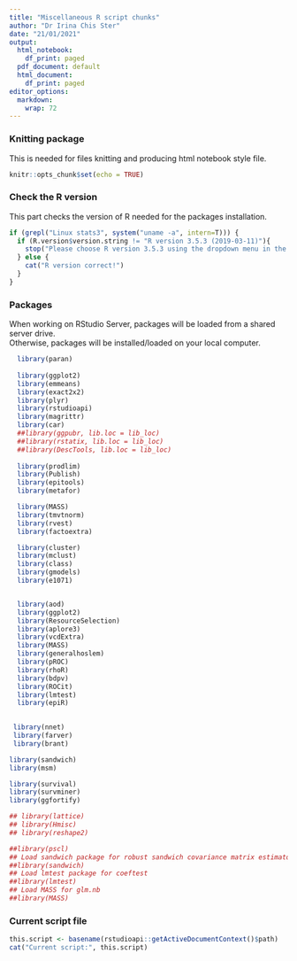 ```yaml
---
title: "Miscellaneous R script chunks"
author: "Dr Irina Chis Ster"
date: "21/01/2021"
output:
  html_notebook:
    df_print: paged
  pdf_document: default
  html_document:
    df_print: paged
editor_options:
  markdown:
    wrap: 72
---
```


### Knitting package

This is needed for files knitting and producing html notebook style file.

```r
knitr::opts_chunk$set(echo = TRUE)
```

### Check the R version

This part checks the version of R needed for the packages installation.

```r
if (grepl("Linux stats3", system("uname -a", intern=T))) {
  if (R.version$version.string != "R version 3.5.3 (2019-03-11)"){
    stop("Please choose R version 3.5.3 using the dropdown menu in the top right corner of RStudio Server.")
  } else {
    cat("R version correct!")
  }
}
```

### Packages

When working on RStudio Server, packages will be loaded from a shared
server drive.\
Otherwise, packages will be installed/loaded on your local computer.

```r
  library(paran)
  
  library(ggplot2)
  library(emmeans)
  library(exact2x2)
  library(plyr)
  library(rstudioapi)
  library(magrittr)
  library(car)
  ##library(ggpubr, lib.loc = lib_loc)
  ##library(rstatix, lib.loc = lib_loc)
  ##library(DescTools, lib.loc = lib_loc)
  
  library(prodlim)
  library(Publish)
  library(epitools)
  library(metafor) 

  library(MASS)
  library(tmvtnorm)
  library(rvest)
  library(factoextra)

  library(cluster)
  library(mclust)
  library(class)
  library(gmodels)
  library(e1071)


  library(aod)
  library(ggplot2)
  library(ResourceSelection)
  library(aplore3)
  library(vcdExtra)
  library(MASS)
  library(generalhoslem)
  library(pROC)
  library(rhoR)
  library(bdpv)
  library(ROCit)
  library(lmtest)
  library(epiR)
  

 library(nnet)
 library(farver)
 library(brant)

library(sandwich)
library(msm)

library(survival)
library(survminer)
library(ggfortify)

## library(lattice)
## library(Hmisc)
## library(reshape2)

##library(pscl)
## Load sandwich package for robust sandwich covariance matrix estimators
##library(sandwich)
## Load lmtest package for coeftest
##library(lmtest)
## Load MASS for glm.nb
##library(MASS)

```

### Current script file

```r
this.script <- basename(rstudioapi::getActiveDocumentContext()$path)
cat("Current script:", this.script)

```
